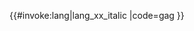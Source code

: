 <includeonly>{{#invoke:lang|lang_xx_italic
|code=gag
}}</includeonly><noinclude>
{{Documentation|Template:Lang-x/doc}}
</noinclude>
